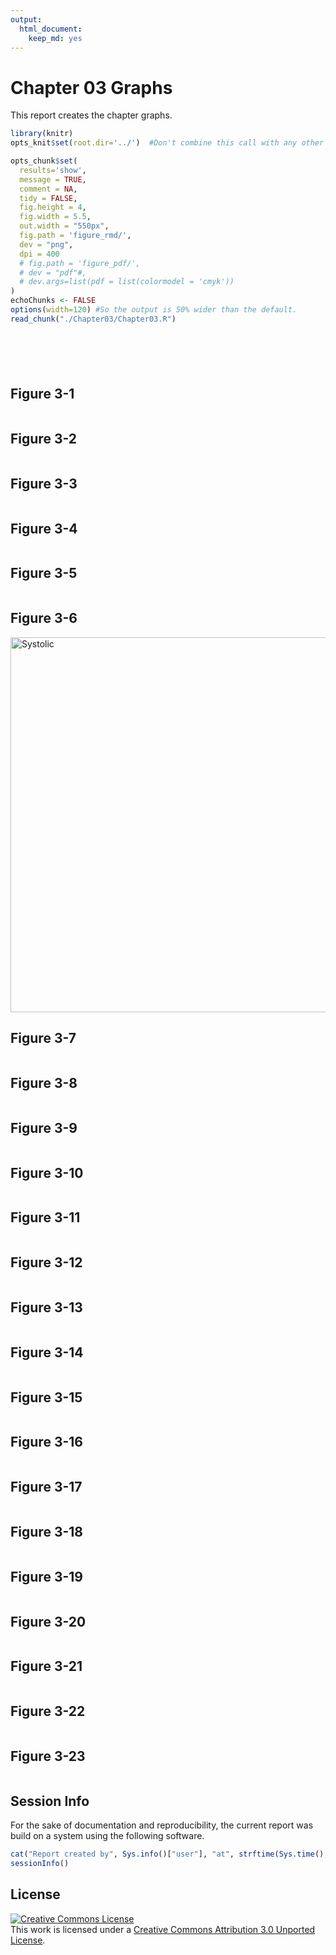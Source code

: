 ```yaml
---
output:
  html_document:
    keep_md: yes
---
```

Chapter 03 Graphs
=================================================
This report creates the chapter graphs.

<!--  Set the working directory to the repository's base directory; this assumes the report is nested inside of only one directory.-->
```r
library(knitr)
opts_knit$set(root.dir='../')  #Don't combine this call with any other chunk -especially one that uses file paths.
```

<!-- Set the report-wide options, and point to the external code file. -->
```r
opts_chunk$set(
  results='show', 
  message = TRUE,
  comment = NA, 
  tidy = FALSE,
  fig.height = 4, 
  fig.width = 5.5, 
  out.width = "550px",
  fig.path = 'figure_rmd/',     
  dev = "png",
  dpi = 400
  # fig.path = 'figure_pdf/',     
  # dev = "pdf"#,
  # dev.args=list(pdf = list(colormodel = 'cmyk'))
)
echoChunks <- FALSE
options(width=120) #So the output is 50% wider than the default.
read_chunk("./Chapter03/Chapter03.R") 
```
<!-- Load the packages.  Suppress the output when loading packages. --> 
```r
```

<!-- Load any Global functions and variables declared in the R file.  Suppress the output. --> 
```r
```

<!-- Declare any global functions specific to a Rmd output.  Suppress the output. --> 
```r
```

<!-- Load the datasets.   -->
```r
```

<!-- Tweak the datasets.   -->
```r
```

## Figure 3-1
```r
```

## Figure 3-2
```r
```

## Figure 3-3
```r
```

## Figure 3-4
```r
```

## Figure 3-5
```r
```

## Figure 3-6
<img src="./../Chapter02/figure_rmd/Figure02_01-1.png" alt="Systolic" style="width: 600px;"/>

## Figure 3-7
```r
```

## Figure 3-8
```r
```

## Figure 3-9
```r
```

## Figure 3-10
```r
```

## Figure 3-11
```r
```

## Figure 3-12
```r
```

## Figure 3-13
```r
```

## Figure 3-14
```r
```

## Figure 3-15
```r
```

## Figure 3-16
```r
```

## Figure 3-17
```r
```

## Figure 3-18
```r
```

## Figure 3-19
```r
```

## Figure 3-20
```r
```

## Figure 3-21
```r
```

## Figure 3-22
```r
```

## Figure 3-23
```r
```

## Session Info
For the sake of documentation and reproducibility, the current report was build on a system using the following software.

```r
cat("Report created by", Sys.info()["user"], "at", strftime(Sys.time(), "%Y-%m-%d, %H:%M %z"))
sessionInfo()
```

## License

<a rel="license" href="http://creativecommons.org/licenses/by/3.0/"><img alt="Creative Commons License" style="border-width:0" src="http://i.creativecommons.org/l/by/3.0/88x31.png" /></a><br />This work is licensed under a <a rel="license" href="http://creativecommons.org/licenses/by/3.0/">Creative Commons Attribution 3.0 Unported License</a>.

